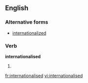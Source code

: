 ==English==
===Alternative forms===
*[[internationalized]]
===Verb===
'''internationalised'''
# {{past of|[[internationalise]]}}

[[fr:internationalised]]
[[vi:internationalised]]